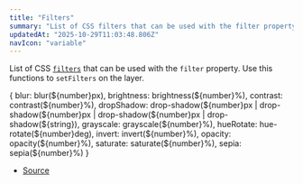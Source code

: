 ```yaml
---
title: "Filters"
summary: "List of CSS filters that can be used with the filter property. Use this functions to setFilters on the layer."
updatedAt: "2025-10-29T11:03:48.806Z"
navIcon: "variable"
---
```



List of CSS [`filters`](https://developer.mozilla.org/en-US/docs/Web/CSS/filter) that can be used with the `filter` property. Use this functions to `setFilters` on the layer.

\{
  blur: blur(\$\{number}px),
  brightness: brightness(\$\{number}%),
  contrast: contrast(\$\{number}%),
  dropShadow: drop\-shadow(\$\{number}px  \| drop\-shadow(\$\{number}px  \| drop\-shadow(\$\{number}px  \| drop\-shadow(\$\{string}),
  grayscale: grayscale(\$\{number}%),
  hueRotate: hue\-rotate(\$\{number}deg),
  invert: invert(\$\{number}%),
  opacity: opacity(\$\{number}%),
  saturate: saturate(\$\{number}%),
  sepia: sepia(\$\{number}%)
}

- [Source](https://github.com/NMMTY/LazyCanvas/blob/e5b83021346e886d435469de8abb93654e0fb45d/packages/lazycanvas/src/helpers/Filters.ts#L4)
